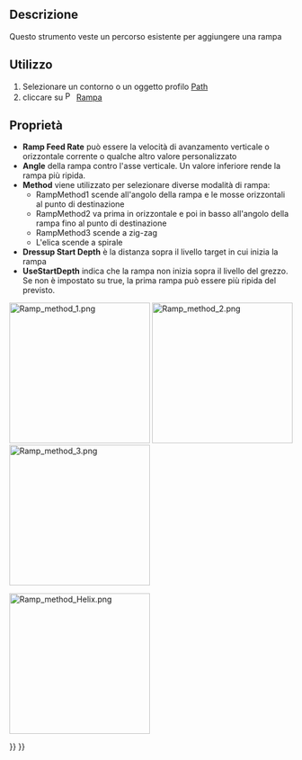 <languages/>

{{Docnav
|[[CAM_DressupLeadInOut|DressupLeadInOut]]
|[[CAM_DressupTag|DressupTag]]
|[[CAM_Workbench|CAM]]
|IconL=CAM_DressupLeadInOut.svg
|IconR=CAM_DressupTag.svg
|IconC=Workbench_CAM.svg
}}

<div class="mw-translate-fuzzy">
{{GuiCommand/it|Name=Path DressupTag|Name/it=Rampa di ingresso|Workbenches=[[Path Workbench/it|Path]]|MenuLocation=Path → Vesti percorso → Rampa di ingresso|SeeAlso=[[Path_DressupTag/it|DressupTag]], [[Path_DressupDogbone/it|DressupDogbone]] , [[Path_DressupDragKnife/it|DressupDragKnife]] }}
</div>

<span id="Description"></span>
==Descrizione==

<div class="mw-translate-fuzzy">
Questo strumento veste un percorso esistente per aggiungere una rampa
</div>

<span id="Usage"></span>
==Utilizzo==

<div class="mw-translate-fuzzy">
# Selezionare un contorno o un oggetto profilo [[Path  Workbench/it|Path]]
# cliccare su [[Image:Path Dressup.png|16px]] [[Path DressupRampEntry/it|Rampa]]
</div>

<span id="Properties"></span>
== Proprietà ==

<div class="mw-translate-fuzzy">
*'''Ramp Feed Rate''' può essere la velocità di avanzamento verticale o orizzontale corrente o qualche altro valore personalizzato
*'''Angle'''  della rampa contro l'asse verticale. Un valore inferiore rende la rampa più ripida.
*'''Method''' viene utilizzato per selezionare diverse modalità di rampa:
** RampMethod1 scende all'angolo della rampa e le mosse orizzontali al punto di destinazione
** RampMethod2 va prima in orizzontale e poi in basso all'angolo della rampa fino al punto di destinazione
** RampMethod3 scende a zig-zag
** L'elica scende a spirale
* '''Dressup Start Depth''' è la distanza sopra il livello target in cui inizia la rampa
* '''UseStartDepth''' indica che la rampa non inizia sopra il livello del grezzo. Se non è impostato su true, la prima rampa può essere più ripida del previsto.
</div>

[[File:Ramp_method_1.png|x250px]] [[File:Ramp_method_2.png|x250px]] [[File:Ramp_method_3.png|x250px]]
{{Caption|From left to right: Ramp method 1, 2 and 3}}

[[File:Ramp_method_Helix.png|x250px]]
{{Caption|Ramp method Helix}}


{{Docnav
|[[CAM_DressupLeadInOut|DressupLeadInOut]]
|[[CAM_DressupTag|DressupTag]]
|[[CAM_Workbench|CAM]]
|IconL=CAM_DressupLeadInOut.svg
|IconR=CAM_DressupTag.svg
|IconC=Workbench_CAM.svg
}}

{{CAM_Tools_navi{{#translation:}}}}
{{Userdocnavi{{#translation:}}}}
